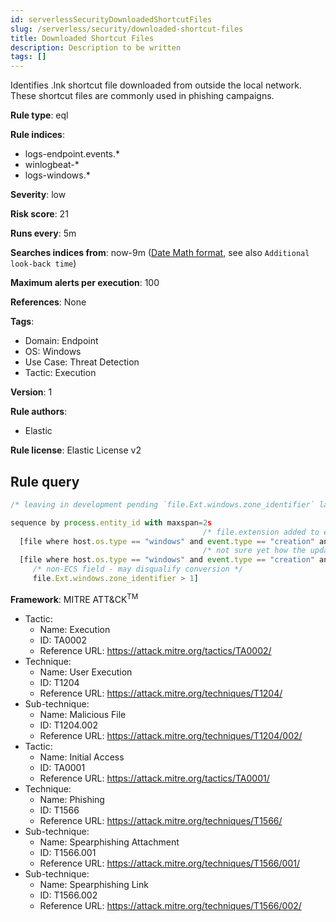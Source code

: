 ```yaml
---
id: serverlessSecurityDownloadedShortcutFiles
slug: /serverless/security/downloaded-shortcut-files
title: Downloaded Shortcut Files
description: Description to be written
tags: []
---
```


<div id="downloaded-shortcut-files"></div>

Identifies .lnk shortcut file downloaded from outside the local network. These shortcut files are commonly used in phishing campaigns.

**Rule type**: eql

**Rule indices**: 

* logs-endpoint.events.*
* winlogbeat-*
* logs-windows.*

**Severity**: low

**Risk score**: 21

**Runs every**: 5m

**Searches indices from**: now-9m ([Date Math format](((ref))/common-options.html#date-math), see also <DocLink id="serverlessSecurityRulesUiCreate" section="set-the-rules-schedule">`Additional look-back time`</DocLink>)

**Maximum alerts per execution**: 100

**References**: None

**Tags**: 

* Domain: Endpoint
* OS: Windows
* Use Case: Threat Detection
* Tactic: Execution

**Version**: 1

**Rule authors**: 

* Elastic

**Rule license**: Elastic License v2

## Rule query

```js
/* leaving in development pending `file.Ext.windows.zone_identifier` landing in ECS then endpoint */

sequence by process.entity_id with maxspan=2s
                                           /* file.extension added to endpoint fields for 7.10 */
  [file where host.os.type == "windows" and event.type == "creation" and file.extension == "lnk"]
                                           /* not sure yet how the update will capture ADS */
  [file where host.os.type == "windows" and event.type == "creation" and file.extension == "lnk:Zone.Identifier" and
     /* non-ECS field - may disqualify conversion */
     file.Ext.windows.zone_identifier > 1]

```

**Framework**: MITRE ATT&CK<sup>TM</sup>

* Tactic:
    * Name: Execution
    * ID: TA0002
    * Reference URL: https://attack.mitre.org/tactics/TA0002/
* Technique:
    * Name: User Execution
    * ID: T1204
    * Reference URL: https://attack.mitre.org/techniques/T1204/
* Sub-technique:
    * Name: Malicious File
    * ID: T1204.002
    * Reference URL: https://attack.mitre.org/techniques/T1204/002/
* Tactic:
    * Name: Initial Access
    * ID: TA0001
    * Reference URL: https://attack.mitre.org/tactics/TA0001/
* Technique:
    * Name: Phishing
    * ID: T1566
    * Reference URL: https://attack.mitre.org/techniques/T1566/
* Sub-technique:
    * Name: Spearphishing Attachment
    * ID: T1566.001
    * Reference URL: https://attack.mitre.org/techniques/T1566/001/
* Sub-technique:
    * Name: Spearphishing Link
    * ID: T1566.002
    * Reference URL: https://attack.mitre.org/techniques/T1566/002/

